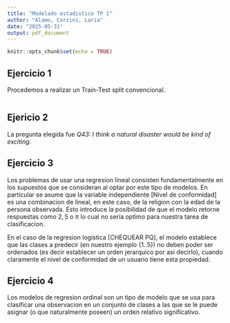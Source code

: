 ---
title: "Modelado estadistico TP 1"
author: "Alamo, Corzini, Laria"
date: "2025-05-31"
output: pdf_document
---

```{r setup, include=FALSE}
knitr::opts_chunk$set(echo = TRUE)
```

## Ejercicio 1

Procedemos a realizar un Train-Test split convencional.

```{r}

```

## Ejericio 2

La pregunta elegida fue *Q43:	I think a natural disaster would be kind of exciting.*

## Ejercicio 3

Los problemas de usar una regresion lineal consisten fundamentalmente en los supuestos que se consideran al optar por este tipo de modelos. En particular se asume que la variable independiente [Nivel de conformidad] es una combinacion de lineal, en este caso, de la religion con la edad de la persona observada. Esto introduce la posibilidad de que el modelo retorne respuestas como $2,5$ o $\pi$ lo cual no seria optimo para nuestra tarea de clasificacion.

En el caso de la regresion logistica [CHEQUEAR PQ], el modelo establece que las clases a predecir (en nuestro ejemplo {1..5}) no deben poder ser ordenados (es decir establecer un orden jerarquico por asi decirlo), cuando claramente el nivel de conformidad de un usuario tiene esta propiedad. 


## Ejercicio 4

Los modelos de regresion ordinal son un tipo de modelo que se usa para clasificar una observacion en un conjunto de clases a las que se le puede asignar (o que naturalmente poseen) un orden relativo significativo.
